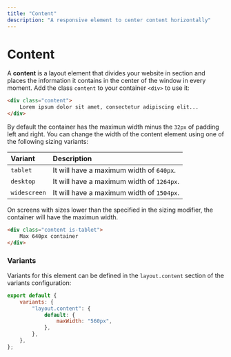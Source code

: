 ```yaml
---
title: "Content"
description: "A responsive element to center content horizontally"
--- 
```


# Content

A **content** is a layout element that divides your website in section and places the information it contains in the center of the window in every moment. Add the class `content` to your container `<div>` to use it:

```html
<div class="content">
    Lorem ipsum dolor sit amet, consectetur adipiscing elit...
</div>
```

By default the container has the maximun width minus the `32px` of padding left and right. You can change the width of the content element using one of the following sizing variants:

| Variant | Description |
|:------|:------------|
| `tablet` | It will have a maximum width of `640px`. |
| `desktop` | It will have a maximum width of `1264px`. |
| `widescreen` | It will have a maximum width of `1504px`. |

On screens with sizes lower than the specified in the sizing modifier, the container will have the maximun width.

```html
<div class="content is-tablet">
    Max 640px container
</div>
```

### Variants

Variants for this element can be defined in the `layout.content` section of the variants configuration:

```js
export default {
    variants: {
        "layout.content": {
            default: {
                maxWidth: "560px",
            },
        },
    },
};
```

